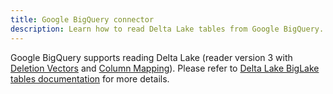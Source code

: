 ```yaml
---
title: Google BigQuery connector
description: Learn how to read Delta Lake tables from Google BigQuery.
---
```


Google BigQuery supports reading Delta Lake (reader version 3 with [Deletion Vectors](/delta-deletion-vectors) and [Column Mapping](/delta-column-mapping/)). Please refer to [Delta Lake BigLake tables documentation](https://cloud.google.com/bigquery/docs/create-delta-lake-table) for more details.
